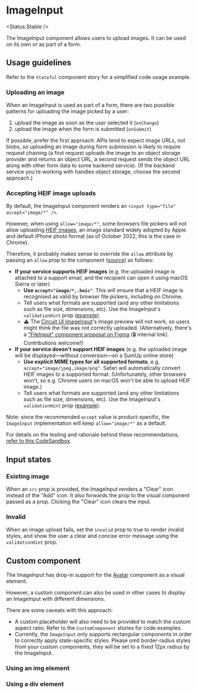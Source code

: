 
<Meta of={Stories} />

# ImageInput

<Status.Stable />

The ImageInput component allows users to upload images. It can be used on its own or as part of a form.

<Story of={Stories.Base} />

<Props />

## Usage guidelines

Refer to the `Stateful` component story for a simplified code usage example.

### Uploading an image

When an ImageInput is used as part of a form, there are two possible patterns for uploading the image picked by a user:

1. upload the image as soon as the user selected it (`onChange`)
2. upload the image when the form is submitted (`onSubmit`)

If possible, prefer the first approach: APIs tend to expect image URLs, not blobs, so uploading an image during form submission is likely to require request chaining (a first request uploads the image to an object storage provider and returns an object URL, a second request sends the object URL along with other form data to some backend service). (If the backend service you're working with handles object storage, choose the second approach.)

### Accepting HEIF image uploads

By default, the ImageInput component renders an `<input type="file" accept="image/*" />`.

However, when using `allow="image/*"`, some browsers file pickers will not allow uploading [HEIF images](https://en.wikipedia.org/wiki/High_Efficiency_Image_File_Format), an image standard widely adopted by Apple and default iPhone photo format (as of October 2022, this is the case in Chrome).

Therefore, it probably makes sense to override the `allow` attribute by passing an `allow` prop to the component ([source](https://github.com/sumup-oss/circuit-ui/blob/be740a23953401e91e8d9dd4988de4e887f2d882/packages/circuit-ui/components/ImageInput/ImageInput.tsx#L439)) as follows:

- **If your service supports HEIF images** (e.g. the uploaded image is attached to a support email, and the recipient can open it using macOS Sierra or later)
  - **Use `accept="image/*,.heic"`**. This will ensure that a HEIF image is recognised as valid by browser file pickers, including on Chrome.
  - Tell users what formats are supported (and any other limitations such as file size, dimensions, etc). Use the ImageInput's `validationHint` prop ([example](https://circuit.sumup.com/?path=/story/forms-imageinput--base&args=validationHint:JPEG+and+HEIF+images+are+supported)).
  - ⚠️ The [Circuit UI ImageInput](https://circuit.sumup.com/?path=/story/forms-imageinput--base)'s image preview will not work, so users might think the file was not correctly uploaded. (Alternatively, there's a ["FileInput" component proposal on Figma](https://www.figma.com/file/2yHC0dK9pFEhLsMxk62XZY/Circuit-UI-Web?node-id=4921-27&t=C4pqPDRuIN3XPz71-4) (🔒 internal link). Contributions welcome!)
- **If your service doesn't support HEIF images** (e.g. the uploaded image will be displayed—without conversion—on a SumUp online store)
  - **Use explicit MIME types for all supported formats**, e.g. `accept="image/jpeg,image/png"`. Safari will automatically convert HEIF images to a supported format. (Unfortunately, other browsers won't, so e.g. Chrome users on macOS won't be able to upload HEIF image.)
  - Tell users what formats are supported (and any other limitations such as file size, dimensions, etc). Use the ImageInput's `validationHint` prop ([example](https://circuit.sumup.com/?path=/story/forms-imageinput--base&args=validationHint:JPEG+and+PNG+images+are+supported)).

Note: since the recommended `accept` value is product-specific, the `ImageInput` implementation will keep `allow="image/*"` as a default.

For details on the testing and rationale behind these recommendations, [refer to this CodeSandbox](https://codesandbox.io/s/heif-files-with-input-type-file-9whw8l).

## Input states

### Existing image

When an `src` prop is provided, the ImageInput renders a "Clear" icon instead of the "Add" icon. It also forwards the prop to the visual component passed as a prop. Clicking the "Clear" icon clears the input.

<Story of={Stories.WithImage} />

### Invalid

When an image upload fails, set the `invalid` prop to true to render invalid styles, and show the user a clear and concise error message using the `validationHint` prop.

<Story of={Stories.Invalid} />

## Custom component

The ImageInput has drop-in support for the [Avatar](Components/Avatar) component as a visual element.

However, a custom component can also be used in other cases to display an ImageInput with different dimensions.

There are some caveats with this approach:

- A custom placeholder will also need to be provided to match the custom aspect ratio. Refer to the `CustomComponent` stories for code examples.
- Currently, the `ImageInput` only supports rectangular components in order to correctly apply state-specific styles. Please omit border-radius styles from your custom components, they will be set to a fixed 12px radius by the ImageInput.

### Using an img element

<Story of={Stories.CustomComponentImg} />

### Using a div element

<Story of={Stories.CustomComponentDiv} />
